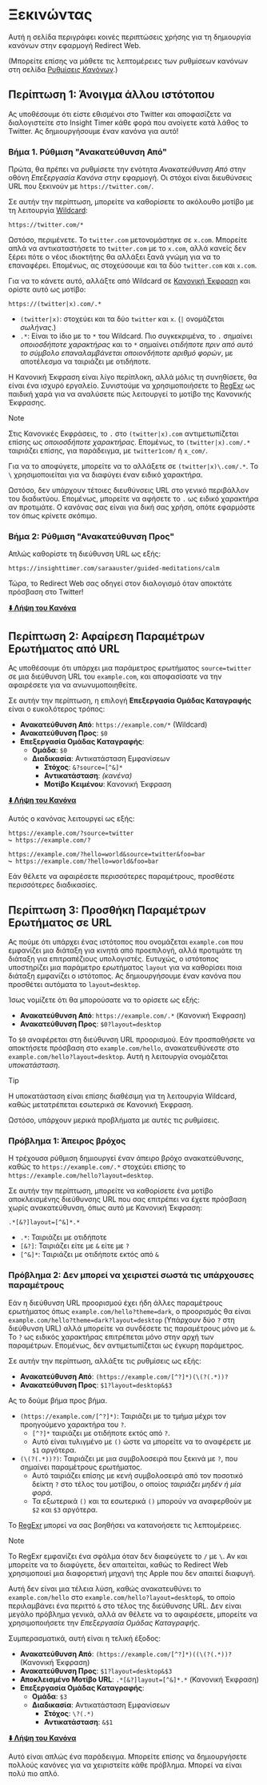 # Ξεκινώντας

Αυτή η σελίδα περιγράφει κοινές περιπτώσεις χρήσης για τη δημιουργία κανόνων στην εφαρμογή Redirect Web.

(Μπορείτε επίσης να μάθετε τις λεπτομέρειες των ρυθμίσεων κανόνων στη σελίδα [Ρυθμίσεις Κανόνων](./rule-settings).)

## Περίπτωση 1: Άνοιγμα άλλου ιστότοπου

Ας υποθέσουμε ότι είστε εθισμένοι στο Twitter και αποφασίζετε να διαλογιστείτε στο Insight Timer κάθε φορά που ανοίγετε κατά λάθος το Twitter. Ας δημιουργήσουμε έναν κανόνα για αυτό!

### Βήμα 1. Ρύθμιση "Ανακατεύθυνση Από"

Πρώτα, θα πρέπει να ρυθμίσετε την ενότητα *Ανακατεύθυνση Από* στην οθόνη *Επεξεργασία Κανόνα* στην εφαρμογή. Οι στόχοι είναι διευθύνσεις URL που ξεκινούν με `https://twitter.com/`.

Σε αυτήν την περίπτωση, μπορείτε να καθορίσετε το ακόλουθο μοτίβο με τη λειτουργία [Wildcard](rule-settings#url-pattern-wildcard):

```
https://twitter.com/*
```

Ωστόσο, περιμένετε. Το `twitter.com` μετονομάστηκε σε `x.com`. Μπορείτε απλά να αντικαταστήσετε το `twitter.com` με το `x.com`, αλλά κανείς δεν ξέρει πότε ο νέος ιδιοκτήτης θα αλλάξει ξανά γνώμη για να το επαναφέρει. Επομένως, ας στοχεύσουμε και τα δύο `twitter.com` και `x.com`.

Για να το κάνετε αυτό, αλλάξτε από Wildcard σε [Κανονική Έκφραση](rule-settings#url-pattern-regular-expression) και ορίστε αυτό ως μοτίβο:

```
https://(twitter|x).com/.*
```

*   `(twitter|x)`: στοχεύει και τα δύο `twitter` και `x`. (`|` ονομάζεται *σωλήνας*.)
*   `.*`: Είναι το ίδιο με το `*` του Wildcard. Πιο συγκεκριμένα, το `.` σημαίνει *οποιοσδήποτε χαρακτήρας* και το `*` σημαίνει *οτιδήποτε πριν από αυτό το σύμβολο επαναλαμβάνεται οποιονδήποτε αριθμό φορών*, με αποτέλεσμα να ταιριάζει με οτιδήποτε.

Η Κανονική Έκφραση είναι λίγο περίπλοκη, αλλά μόλις τη συνηθίσετε, θα είναι ένα ισχυρό εργαλείο. Συνιστούμε να χρησιμοποιήσετε το [RegExr](https://regexr.com) ως παιδική χαρά για να αναλύσετε πώς λειτουργεί το μοτίβο της Κανονικής Έκφρασης.

> [!NOTE]
> Στις Κανονικές Εκφράσεις, το `.` στο `(twitter|x).com` αντιμετωπίζεται επίσης ως *οποιοσδήποτε χαρακτήρας*. Επομένως, το `(twitter|x).com/.*` ταιριάζει επίσης, για παράδειγμα, με `twitter1com/` ή `x_com/`.
> 
> Για να το αποφύγετε, μπορείτε να το αλλάξετε σε `(twitter|x)\.com/.*`. Το `\` χρησιμοποιείται για να διαφύγει έναν ειδικό χαρακτήρα.
>
> Ωστόσο, δεν υπάρχουν τέτοιες διευθύνσεις URL στο γενικό περιβάλλον του διαδικτύου. Επομένως, μπορείτε να αφήσετε το `.` ως ειδικό χαρακτήρα αν προτιμάτε. Ο κανόνας σας είναι για δική σας χρήση, οπότε εφαρμόστε τον όπως κρίνετε σκόπιμο.

### Βήμα 2: Ρύθμιση "Ανακατεύθυνση Προς"

Απλώς καθορίστε τη διεύθυνση URL ως εξής:

```
https://insighttimer.com/saraauster/guided-meditations/calm
```

Τώρα, το Redirect Web σας οδηγεί στον διαλογισμό όταν αποκτάτε πρόσβαση στο Twitter!

**[⬇️ Λήψη του Κανόνα](/rules/reduce-twitter-addiction.redirectweb)**

## Περίπτωση 2: Αφαίρεση Παραμέτρων Ερωτήματος από URL

Ας υποθέσουμε ότι υπάρχει μια παράμετρος ερωτήματος `source=twitter` σε μια διεύθυνση URL του `example.com`, και αποφασίσατε να την αφαιρέσετε για να ανωνυμοποιηθείτε.

Σε αυτήν την περίπτωση, η επιλογή **Επεξεργασία Ομάδας Καταγραφής** είναι ο ευκολότερος τρόπος:

*   **Ανακατεύθυνση Από**: `https://example.com/*` (Wildcard)
*   **Ανακατεύθυνση Προς**: `$0`
*   **Επεξεργασία Ομάδας Καταγραφής**:
    *   **Ομάδα**: `$0`
    *   **Διαδικασία**: Αντικατάσταση Εμφανίσεων
        *   **Στόχος**: `&?source=[^&]*`
        *   **Αντικατάσταση**: *(κανένα)*
        *   **Μοτίβο Κειμένου**: Κανονική Έκφραση

**[⬇️ Λήψη του Κανόνα](/rules/remove-parameters.redirectweb)**

Αυτός ο κανόνας λειτουργεί ως εξής:

```
https://example.com/?source=twitter
↪ https://example.com/?

https://example.com/?hello=world&source=twitter&foo=bar
↪ https://example.com/?hello=world&foo=bar
```

Εάν θέλετε να αφαιρέσετε περισσότερες παραμέτρους, προσθέστε περισσότερες διαδικασίες.

## Περίπτωση 3: Προσθήκη Παραμέτρων Ερωτήματος σε URL

Ας πούμε ότι υπάρχει ένας ιστότοπος που ονομάζεται `example.com` που εμφανίζει μια διάταξη για κινητά από προεπιλογή, αλλά προτιμάτε τη διάταξη για επιτραπέζιους υπολογιστές. Ευτυχώς, ο ιστότοπος υποστηρίζει μια παράμετρο ερωτήματος `layout` για να καθορίσει ποια διάταξη εμφανίζει ο ιστότοπος. Ας δημιουργήσουμε έναν κανόνα που προσθέτει αυτόματα το `layout=desktop`.

Ίσως νομίζετε ότι θα μπορούσατε να το ορίσετε ως εξής:

*   **Ανακατεύθυνση Από**: `https://example.com/.*` (Κανονική Έκφραση)
*   **Ανακατεύθυνση Προς**: `$0?layout=desktop`

Το `$0` αναφέρεται στη διεύθυνση URL προορισμού. Εάν προσπαθήσετε να αποκτήσετε πρόσβαση στο `example.com/hello`, ανακατευθύνεστε στο `example.com/hello?layout=desktop`. Αυτή η λειτουργία ονομάζεται *υποκατάσταση*.

> [!TIP]
> Η υποκατάσταση είναι επίσης διαθέσιμη για τη λειτουργία Wildcard, καθώς μετατρέπεται εσωτερικά σε Κανονική Έκφραση.

Ωστόσο, υπάρχουν μερικά προβλήματα με αυτές τις ρυθμίσεις.

### Πρόβλημα 1: Άπειρος βρόχος

Η τρέχουσα ρύθμιση δημιουργεί έναν άπειρο βρόχο ανακατεύθυνσης, καθώς το `https://example.com/.*` στοχεύει επίσης το `https://example.com/hello?layout=desktop`.

Σε αυτήν την περίπτωση, μπορείτε να καθορίσετε ένα μοτίβο αποκλεισμένης διεύθυνσης URL που σας επιτρέπει να έχετε πρόσβαση χωρίς ανακατεύθυνση, όπως αυτό με Κανονική Έκφραση:

```
.*[&?]layout=[^&]*.*
```

*   `.*`: Ταιριάζει με οτιδήποτε
*   `[&?]`: Ταιριάζει είτε με `&` είτε με `?`
*   `[^&]*`: Ταιριάζει με οτιδήποτε εκτός από `&`

### Πρόβλημα 2: Δεν μπορεί να χειριστεί σωστά τις υπάρχουσες παραμέτρους

Εάν η διεύθυνση URL προορισμού έχει ήδη άλλες παραμέτρους ερωτήματος όπως `example.com/hello?theme=dark`, ο προορισμός θα είναι `example.com/hello?theme=dark?layout=desktop` (Υπάρχουν δύο `?` στη διεύθυνση URL) αλλά μπορείτε να συνδέσετε τις παραμέτρους μόνο με `&`. Το `?` ως ειδικός χαρακτήρας επιτρέπεται μόνο στην αρχή των παραμέτρων. Επομένως, δεν αντιμετωπίζεται ως έγκυρη παράμετρος.

Σε αυτήν την περίπτωση, αλλάξτε τις ρυθμίσεις ως εξής:

*   **Ανακατεύθυνση Από**: `(https://example.com/[^?]*)(\(?(.*))?`
*   **Ανακατεύθυνση Προς**: `$1?layout=desktop&$3`

Ας το δούμε βήμα προς βήμα.

*   `(https://example.com/[^?]*)`: Ταιριάζει με το τμήμα μέχρι τον προηγούμενο χαρακτήρα του `?`.
    *   `[^?]*` ταιριάζει με οτιδήποτε εκτός από `?`.
    *   Αυτό είναι τυλιγμένο με `()` ώστε να μπορείτε να το αναφέρετε με `$1` αργότερα.
*   `(\(?(.*))?)`: Ταιριάζει με μια συμβολοσειρά που ξεκινά με `?`, που σημαίνει παραμέτρους ερωτήματος.
    *   Αυτό ταιριάζει επίσης με κενή συμβολοσειρά από τον ποσοτικό δείκτη `?` στο τέλος του μοτίβου, ο οποίος *ταιριάζει μηδέν ή μία φορά*.
    *   Τα εξωτερικά `()` και τα εσωτερικά `()` μπορούν να αναφερθούν με `$2` και `$3` αργότερα.

Το [RegExr](https://regexr.com) μπορεί να σας βοηθήσει να κατανοήσετε τις λεπτομέρειες.

> [!NOTE]
> Το RegExr εμφανίζει ένα σφάλμα όταν δεν διαφεύγετε το `/` με `\`. Αν και μπορείτε να το διαφύγετε, δεν απαιτείται, καθώς το Redirect Web χρησιμοποιεί μια διαφορετική μηχανή της Apple που δεν απαιτεί διαφυγή.

Αυτή δεν είναι μια τέλεια λύση, καθώς ανακατευθύνει το `example.com/hello` στο `example.com/hello?layout=desktop&`, το οποίο περιλαμβάνει ένα περιττό `&` στο τέλος της διεύθυνσης URL. Δεν είναι μεγάλο πρόβλημα γενικά, αλλά αν θέλετε να το αφαιρέσετε, μπορείτε να χρησιμοποιήσετε την *Επεξεργασία Ομάδας Καταγραφής*.

Συμπερασματικά, αυτή είναι η τελική έξοδος:

*   **Ανακατεύθυνση Από**: `(https://example.com/[^?]*)((\(?(.*))?` (Κανονική Έκφραση)
*   **Ανακατεύθυνση Προς**: `$1?layout=desktop&$3`
*   **Αποκλεισμένο Μοτίβο URL**: `.*[&?]layout=[^&]*.*` (Κανονική Έκφραση)
*   **Επεξεργασία Ομάδας Καταγραφής**:
    *   **Ομάδα**: `$3`
    *   **Διαδικασία**: Αντικατάσταση Εμφανίσεων
        *   **Στόχος**: `\?(.*)`
        *   **Αντικατάσταση**: `&$1`

**[⬇️ Λήψη του Κανόνα](/rules/add-parameters.redirectweb)**

Αυτό είναι απλώς ένα παράδειγμα. Μπορείτε επίσης να δημιουργήσετε πολλούς κανόνες για να χειριστείτε κάθε πρόβλημα. Μπορεί να είναι πολύ πιο απλό.
